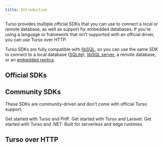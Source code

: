 ```yaml
---
title: Introduction
---
```


Turso provides multiple official SDKs that you can use to connect a local or remote database, as well as support for embedded databases. If you're using a language or framework that isn't supported with an official driver, you can use Turso over HTTP.

Turso SDKs are fully compatible with [libSQL](/libsql), so you can use the same SDK to connect to a local database ([SQLite](/local-development#sqlite)), [libSQL server](/local-development#libsql-server), a remote database, or an [embedded replica](/features/embedded-replicas).

## Official SDKs

<Snippet file="official-sdks.mdx" />

## Community SDKs

These SDKs are community-driven and don't come with official Turso support.

<CardGroup cols={2}>

<Card title="PHP" icon="php" href="/sdk/php/quickstart">
Get started with Turso and PHP.
</Card>

<Card title="Laravel" icon="php" href="https://github.com/richan-fongdasen/turso-laravel">
Get started with Turso and Laravel.
</Card>

<Card title=".NET" icon="hashtag" href="https://github.com/tvandinther/libsql-client-dotnet">
Get started with Turso and .NET.
</Card>

<Card title="Stateless libSQL" icon="github" href="https://github.com/DaBigBlob/libsql-stateless-easy">
Built for serverless and edge runtimes.
</Card>

</CardGroup>

## Turso over HTTP

<CardGroup cols={2}>

<Snippet file="http-sdk.mdx" />

</CardGroup>
